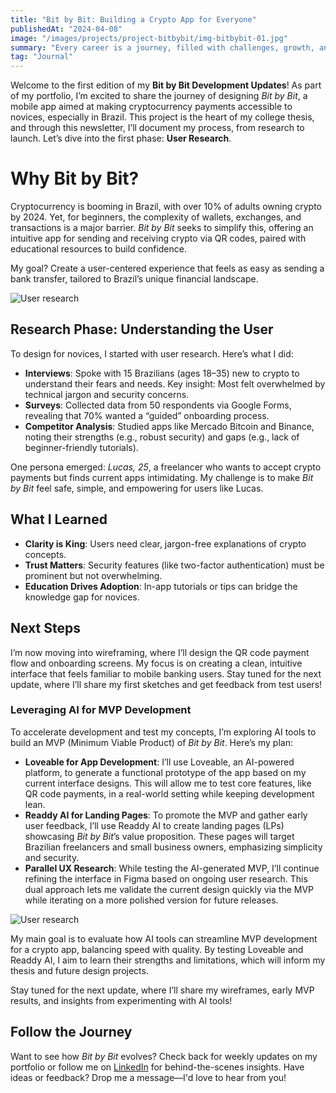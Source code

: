 ```yaml
---
title: "Bit by Bit: Building a Crypto App for Everyone"
publishedAt: "2024-04-08"
image: "/images/projects/project-bitbybit/img-bitbybit-01.jpg"
summary: "Every career is a journey, filled with challenges, growth, and those significant moments that mark a shift in our path."
tag: "Journal"
---
```


Welcome to the first edition of my **Bit by Bit Development Updates**! As part of my portfolio, I’m excited to share the journey of designing *Bit by Bit*, a mobile app aimed at making cryptocurrency payments accessible to novices, especially in Brazil. This project is the heart of my college thesis, and through this newsletter, I’ll document my process, from research to launch. Let’s dive into the first phase: **User Research**.

# Why Bit by Bit?

Cryptocurrency is booming in Brazil, with over 10% of adults owning crypto by 2024. Yet, for beginners, the complexity of wallets, exchanges, and transactions is a major barrier. *Bit by Bit* seeks to simplify this, offering an intuitive app for sending and receiving crypto via QR codes, paired with educational resources to build confidence.

My goal? Create a user-centered experience that feels as easy as sending a bank transfer, tailored to Brazil’s unique financial landscape.

![User research](/images/projects/project-bitbybit/img-bitbybit-02.jpg)

## Research Phase: Understanding the User

To design for novices, I started with user research. Here’s what I did:

- **Interviews**: Spoke with 15 Brazilians (ages 18–35) new to crypto to understand their fears and needs. Key insight: Most felt overwhelmed by technical jargon and security concerns.
- **Surveys**: Collected data from 50 respondents via Google Forms, revealing that 70% wanted a “guided” onboarding process.
- **Competitor Analysis**: Studied apps like Mercado Bitcoin and Binance, noting their strengths (e.g., robust security) and gaps (e.g., lack of beginner-friendly tutorials).

One persona emerged: *Lucas, 25*, a freelancer who wants to accept crypto payments but finds current apps intimidating. My challenge is to make *Bit by Bit* feel safe, simple, and empowering for users like Lucas.

## What I Learned

- **Clarity is King**: Users need clear, jargon-free explanations of crypto concepts.
- **Trust Matters**: Security features (like two-factor authentication) must be prominent but not overwhelming.
- **Education Drives Adoption**: In-app tutorials or tips can bridge the knowledge gap for novices.

## Next Steps

I’m now moving into wireframing, where I’ll design the QR code payment flow and onboarding screens. My focus is on creating a clean, intuitive interface that feels familiar to mobile banking users. Stay tuned for the next update, where I’ll share my first sketches and get feedback from test users!

### Leveraging AI for MVP Development

To accelerate development and test my concepts, I’m exploring AI tools to build an MVP (Minimum Viable Product) of *Bit by Bit*. Here’s my plan:

- **Loveable for App Development**: I’ll use Loveable, an AI-powered platform, to generate a functional prototype of the app based on my current interface designs. This will allow me to test core features, like QR code payments, in a real-world setting while keeping development lean.
- **Readdy AI for Landing Pages**: To promote the MVP and gather early user feedback, I’ll use Readdy AI to create landing pages (LPs) showcasing *Bit by Bit*’s value proposition. These pages will target Brazilian freelancers and small business owners, emphasizing simplicity and security.
- **Parallel UX Research**: While testing the AI-generated MVP, I’ll continue refining the interface in Figma based on ongoing user research. This dual approach lets me validate the current design quickly via the MVP while iterating on a more polished version for future releases.

![User research](/images/projects/project-bitbybit/img-bitbybit-03.png)

My main goal is to evaluate how AI tools can streamline MVP development for a crypto app, balancing speed with quality. By testing Loveable and Readdy AI, I aim to learn their strengths and limitations, which will inform my thesis and future design projects.

Stay tuned for the next update, where I’ll share my wireframes, early MVP results, and insights from experimenting with AI tools!

## Follow the Journey

Want to see how *Bit by Bit* evolves? Check back for weekly updates on my portfolio or follow me on [LinkedIn](https://www.linkedin.com/in/rodrigo-alano01/) for behind-the-scenes insights. Have ideas or feedback? Drop me a message—I'd love to hear from you!
